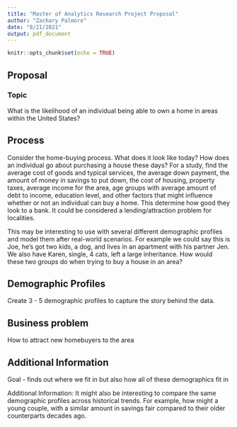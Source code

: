 ```yaml
---
title: "Master of Analytics Research Project Proposal"
author: "Zachary Palmore"
date: "8/21/2021"
output: pdf_document
---
```


```r
knitr::opts_chunk$set(echo = TRUE)
```

## Proposal 


### Topic 

What is the likelihood of an individual being able to own a home in areas within the United States? 

## Process 

Consider the home-buying process. What does it look like today? How does an individual go about purchasing a house these days? For a study, find the average cost of goods and typical services, the average down payment, the amount of money in savings to put down, the cost of housing, property taxes, average income for the area, age groups with average amount of debt to income, education level, and other factors that might influence whether or not an individual can buy a home. This determine how good they look to a bank. It could be considered a lending/attraction problem for localities.

This may be interesting to use with several different demographic profiles and model them after real-world scenarios. For example we could say this is Joe, he’s got two kids, a dog, and lives in an apartment with his partner Jen. We also have Karen, single, 4 cats, left a large inheritance. How would these two groups do when trying to buy a house in an area? 


## Demographic Profiles

Create 3 - 5 demographic profiles to capture the story behind the data. 

## Business problem

How to attract new homebuyers to the area 

## Additional Information

Goal - finds out where we fit in but also how all of these demographics fit in

Additional Information: It might also be interesting to compare the same demographic profiles across historical trends. For example, how might a young couple, with a similar amount in savings fair compared to their older counterparts decades ago. 

